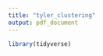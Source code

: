 ```yaml
---
title: "tyler_clustering"
output: pdf_document
---
```


```r
library(tidyverse)
```

```r

```

